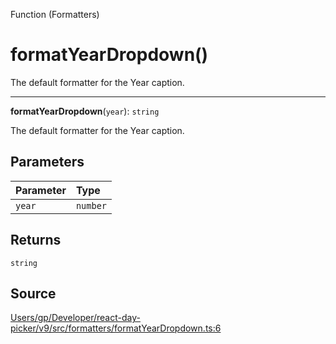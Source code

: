 <SectionTitle>Function (Formatters)</SectionTitle>

# formatYearDropdown()

<Description>
The default formatter for the Year caption.
</Description>

---

<a id="undefined" name="undefined"></a>

<SignatureMemberIdentifier>**formatYearDropdown**(`year`): `string`</SignatureMemberIdentifier>

The default formatter for the Year caption.

## Parameters

| Parameter | Type |
| :------ | :------ |
| `year` | `number` |

## Returns

`string`

## Source

[Users/gp/Developer/react-day-picker/v9/src/formatters/formatYearDropdown.ts:6](https://github.com/gpbl/react-day-picker/blob/a7b1c7f4e/src/formatters/formatYearDropdown.ts#L6)
